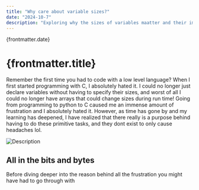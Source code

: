 ```yaml
---
title: "Why care about variable sizes?"
date: "2024-10-7"
description: "Exploring why the sizes of variables maatter and their impact."
---
```



{frontmatter.date}

# {frontmatter.title}

Remember the first time you had to code with a low level language? When I first started programming with C, I absolutely hated it. I could no longer just declare variables without having to specify their sizes, and worst of all I could no longer have arrays that could change sizes during run time! Going from programming to python to C caused me an immense amount of frustration and I absolutely hated it. However, as time has gone by and my learning has deepened, I have realized that there really is a purpose behind having to do these primitive tasks, and they dont exist to only cause headaches lol.

<div style={{ display: "flex", justifyContent: "center" }}>
  <img src="/bugs.png" alt="Description" style={{ width: "350px" }} />
</div>

## All in the bits and bytes

Before diving deeper into the reason behind all the frustration you might have had to go through with
